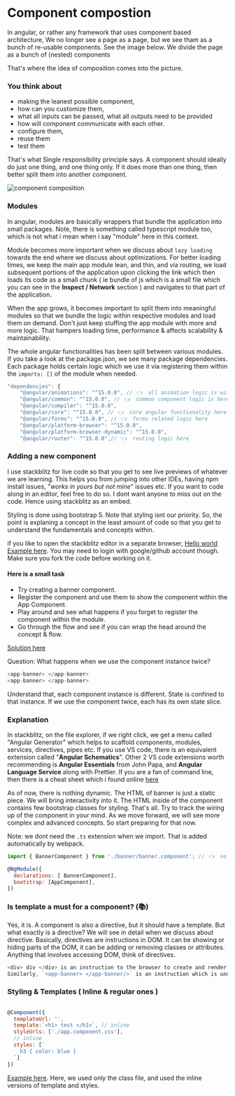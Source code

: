 # Component compostion

In angular, or rather any framework that uses component based architecture, 
We no longer see a page as a page, but we see tham as a bunch of re-usable components.
See the image below. We divide the page as a bunch of (nested) components 

That's where the idea of composition comes into the picture. 

### You think about 

- making the leanest possible component, 
- how can you customize them, 
- what all inputs can be passed, what all outputs need to be provided
- how will component communicate with each other.
- configure them, 
- reuse them 
- test them

That's what Single responsibility principle says. A component should ideally do just one thing, and one thing only. If it does more than one thing, then better split them into another component.


![component composition](/images/composition.png)

### Modules 

In angular, modules are basically wrappers that bundle the application into small packages. Note, there is something called typescript module too, which is not what i mean when i say "module" here in this context. 

Module becomes more important when we discuss about `lazy loading` towards the end where we discuss about optimizations. For better loading times, we keep the main app module lean, and thin, and via routing, we load subsequent portions of the application upon clicking the link which then loads its code as a small chunk ( ie bundle of js which is a small file which you can see in the **Inspect / Network** section ) and navigates to that part of the application. 

When the app grows, it becomes important to split them into meaningful modules so that we bundle the logic within respective modules and load them on demand. Don't just keep stuffing the app module with more and more logic. That hampers loading time, performance & affects scalability & maintainability.

The whole angular functionalities has been split between various modules.
If you take a look at the package.json, we see many package dependencies. Each package holds certain logic which we use it via registering them within the `imports: []` of the module when needed. 

```js
"dependencies": {
    "@angular/animations": "^15.0.0", // 👈  all animation logic is within this module
    "@angular/common": "^15.0.0", // 👈  common component logic is here 
    "@angular/compiler": "^15.0.0", 
    "@angular/core": "^15.0.0", // 👈  core angular functionality here
    "@angular/forms": "^15.0.0", // 👈  forms related logic here
    "@angular/platform-browser": "^15.0.0",
    "@angular/platform-browser-dynamic": "^15.0.0",
    "@angular/router": "^15.0.0",// 👈  routing logic here
```

### Adding a new component 

I use stackblitz for live code so that you get to see live previews of whatever we are learning.
This helps you from jumping into other IDEs, having npm install issues, "_works in yours but not mine_" issues etc. If you want to code along in an editor, feel free to do so. I dont want anyone to miss out on the code. Hence using stackblitz as an embed. 

Styling is done using bootstrap 5. Note that styling isnt our priority.
So, the point is explaning a concept in the least amount of code so that you get to understand the fundamentals and concepts within. 

if you like to open the stackblitz editor in a separate browser, 
[Hello world Example here](https://stackblitz.com/edit/ngdocs-00-krc94b?file=src%2Fapp%2Fapp.module.ts).
You may need to login with google/github account though. 
Make sure you fork the code before working on it.

#### Here is a small task
- Try creating a banner component.
- Register the component and use them to show the component within the App Component.
- Play around and see what happens if you forget to register the component within the module.
- Go through the flow and see if you can wrap the head around the concept & flow.

[Solution here](https://stackblitz.com/edit/ngdocs-00-tec9ku?file=src%2Fapp%2Fapp.module.ts)

Question: What happens when we use the component instance twice?

```js
<app-banner> </app-banner>
<app-banner> </app-banner>
```
Understand that, each component instance is different. State is confined to that instance. If we use the component twice, each has its own state slice.


### Explanation

In stackblitz, on the file explorer, if we right click, we get a menu called "Angular Generator" which helps to scaffold components, modules, services, directives, pipes etc. If you use VS code, there is an equivalent extension called "**Angular Schematics**". Other 2 VS code extensions worth recommending is **Angular Essentials** from John Papa, and **Angular Language Service** along with Prettier.
If you are a fan of command line, then there is a cheat sheet which i found online [here](https://www.digitalocean.com/community/tutorials/angular-angular-cli-reference) 


As of now, there is nothing dynamic. The HTML of banner is just a static piece. We will bring interactivity into it. The HTML inside of the component contains few bootstrap classes for styling. That's all. Try to track the wiring up of the component in your mind. As we move forward, we will see more complex and advanced concepts. So start preparing for that now. 

Note: we dont need the `.ts` extension when we import. That is added automatically by webpack.

```js
import { BannerComponent } from './banner/banner.component'; // 👈  no .ts extension here

@NgModule({
  declarations: [ BannerComponent],
  bootstrap: [AppComponent],
})
```

### Is template a must for a component? (📚)

Yes, it is. A component is also a directive, but it should have a template. 
But what exactly is a directive? We will see in detail when we discuss about directive.
Basically, directives are instructions in DOM. It can be showing or hiding parts of the DOM, it can be adding or removing classes or attributes. Anything that involves accessing DOM, think of directives.  

```js
<div> div </div> is an instruction to the browser to create and render a divider element.
Similarly, `<app-banner> </app-banner/>` is an instruction which is understood to angular compiler to create a banner component, & render its template along with data
```

### Styling & Templates ( Inline & regular ones )


```js

@Component({
  templateUrl: '',
  template:`<h1> test </h1>`, // inline
  styleUrls: ['./app.component.css'],
  // inline
  styles: [`  
    h3 { color: blue }
  `]
})
```

[Example here](https://stackblitz.com/edit/ngdocs-00-p1kkcq?file=src%2Fapp%2Fapp.component.html).
Here, we used only the class file, and used the inline versions of template and styles.